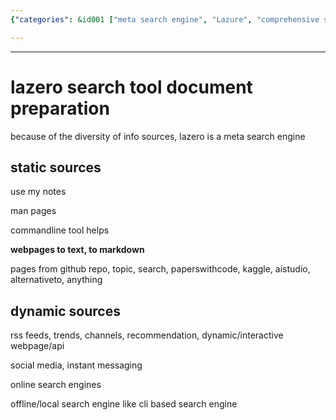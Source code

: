 ```yaml
---
{"categories": &id001 ["meta search engine", "Lazure", "comprehensive searches", "static resources", "dynamic resources", "markdown pages", "GitHub repos"], "category": "Meta Search Engines", "date": "2022-10-06 10:29:25", "description": "Lazure is a meta search engine designed to provide comprehensive searches by aggregating information from various sources, such as static pages and repositories on GitHub, as well as dynamic resources like RSS feeds and social media platforms.", "tags": *id001, "title": "lazero search tool document preparation"}

---
```


------

# lazero search tool document preparation

because of the diversity of info sources, lazero is a meta search engine

## static sources

use my notes

man pages

commandline tool helps

**webpages to text, to markdown**

pages from github repo, topic, search, paperswithcode, kaggle, aistudio, alternativeto, anything

## dynamic sources

rss feeds, trends, channels, recommendation, dynamic/interactive webpage/api

social media, instant messaging

online search engines

offline/local search engine like cli based search engine


